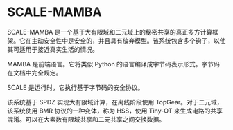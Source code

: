 # SCALE-MAMBA

SCALE-MAMBA 是一个基于大有限域和二元域上的秘密共享的真正多方计算框架。它在主动安全性中是安全的，并且具有放弃模型。该系统包含多个钩子，以使其可适用于接近真实生活的情况。

MAMBA 是前端语言。它将类似 Python 的语言编译成字节码表示形式。字节码在文档中完全规定。

SCALE 是运行时，它执行基于字节码的安全协议。

该系统基于 SPDZ 实现大有限域计算，在离线阶段使用 TopGear。对于二元域，该系统使用 BMR 协议的一种变体，称为 HSS，使用 Tiny-OT 来生成电路的共享混淆。可以在大素数有限域共享和二元共享之间交换数据。
